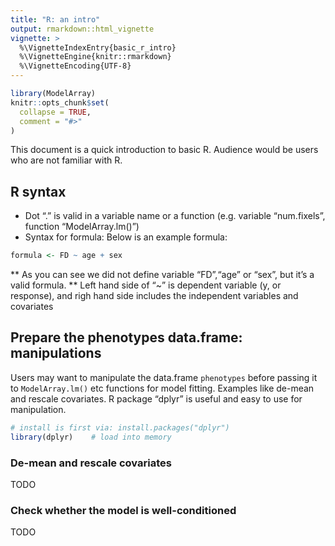 ```yaml
---
title: "R: an intro"
output: rmarkdown::html_vignette
vignette: >
  %\VignetteIndexEntry{basic_r_intro}
  %\VignetteEngine{knitr::rmarkdown}
  %\VignetteEncoding{UTF-8}
---
```


```r
library(ModelArray)
knitr::opts_chunk$set(
  collapse = TRUE,
  comment = "#>"
)
```

This document is a quick introduction to basic R. Audience would be users who are not familiar with R.

## R syntax

* Dot "." is valid in a variable name or a function (e.g. variable "num.fixels", function "ModelArray.lm()")
* Syntax for formula: 
Below is an example formula:
```r
formula <- FD ~ age + sex
```
** As you can see we did not define variable "FD","age" or "sex", but it's a valid formula. 
** Left hand side of "~" is dependent variable (y, or response), and righ hand side includes the independent variables and covariates


## Prepare the phenotypes data.frame: manipulations
Users may want to manipulate the data.frame `phenotypes` before passing it to `ModelArray.lm()` etc functions for model fitting. Examples like de-mean and rescale covariates. R package "dplyr" is useful and easy to use for manipulation. 
```r
# install is first via: install.packages("dplyr")
library(dplyr)    # load into memory
```

### De-mean and rescale covariates
TODO

### Check whether the model is well-conditioned
TODO


